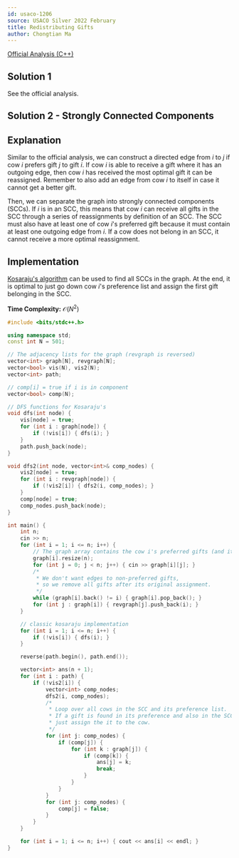 ```yaml
---
id: usaco-1206
source: USACO Silver 2022 February
title: Redistributing Gifts
author: Chongtian Ma
---
```


[Official Analysis (C++)](http://www.usaco.org/current/data/sol_prob1_silver_feb22.html)

## Solution 1

See the official analysis.

## Solution 2 - Strongly Connected Components

## Explanation

Similar to the official analysis, we can construct a directed edge from $i$ to $j$ if cow $i$ prefers gift $j$ to gift $i$.
If cow $i$ is able to receive a gift where it has an outgoing edge, then cow $i$ has received the most optimal gift it can be reassigned.
Remember to also add an edge from cow $i$ to itself in case it cannot get a better gift.

Then, we can separate the graph into strongly connected components (SCCs). If $i$ is in an SCC, this means that cow $i$ can receive
all gifts in the SCC through a series of reassignments by definition of an SCC. The SCC must also have at least one of cow $i$'s preferred gift
because it must contain at least one outgoing edge from $i$. If a cow does not belong in an SCC, it cannot receive a more optimal reassignment.

## Implementation

[Kosaraju's algorithm](https://en.wikipedia.org/wiki/Kosaraju's_algorithm) can be used to find all SCCs in the graph. At the end, it is optimal to just go down cow $i$'s preference list and assign the first gift belonging in the SCC.

**Time Complexity:** $\mathcal{O}(N^2)$

<LanguageSection>
<CPPSection>

```cpp
#include <bits/stdc++.h>

using namespace std;
const int N = 501;

// The adjacency lists for the graph (revgraph is reversed)
vector<int> graph[N], revgraph[N];
vector<bool> vis(N), vis2(N);
vector<int> path;

// comp[i] = true if i is in component
vector<bool> comp(N);

// DFS functions for Kosaraju's
void dfs(int node) {
	vis[node] = true;
	for (int i : graph[node]) {
		if (!vis[i]) { dfs(i); }
	}
	path.push_back(node);
}

void dfs2(int node, vector<int>& comp_nodes) {
	vis2[node] = true;
	for (int i : revgraph[node]) {
		if (!vis2[i]) { dfs2(i, comp_nodes); }
	}
	comp[node] = true;
	comp_nodes.push_back(node);
}

int main() {
	int n;
	cin >> n;
	for (int i = 1; i <= n; i++) {
		// The graph array contains the cow i's preferred gifts (and itself).
		graph[i].resize(n);
		for (int j = 0; j < n; j++) { cin >> graph[i][j]; }
		/*
		 * We don't want edges to non-preferred gifts,
		 * so we remove all gifts after its original assignment.
		 */
		while (graph[i].back() != i) { graph[i].pop_back(); }
		for (int j : graph[i]) { revgraph[j].push_back(i); }
	}

	// classic kosaraju implementation
	for (int i = 1; i <= n; i++) {
		if (!vis[i]) { dfs(i); }
	}

	reverse(path.begin(), path.end());

	vector<int> ans(n + 1);
	for (int i : path) {
		if (!vis2[i]) {
			vector<int> comp_nodes;
			dfs2(i, comp_nodes);
			/*
			 * Loop over all cows in the SCC and its preference list.
			 * If a gift is found in its preference and also in the SCC,
			 * just assign the it to the cow.
			 */
			for (int j: comp_nodes) {
				if (comp[j]) {
					for (int k : graph[j]) {
						if (comp[k]) {
							ans[j] = k;
							break;
						}
					}	
				}
			}
			for (int j: comp_nodes) {
				comp[j] = false;
			}
		}
	}

	for (int i = 1; i <= n; i++) { cout << ans[i] << endl; }
}
```
</CPPSection>
</LanguageSection>
